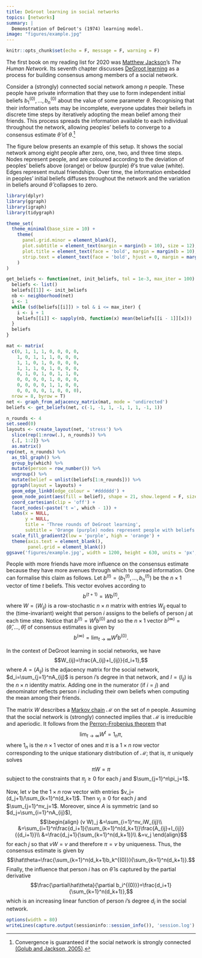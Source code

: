 ```yaml
---
title: DeGroot learning in social networks
topics: [networks]
summary: |
  Demonstration of DeGroot's (1974) learning model.
image: "figures/example.jpg"
---
```


```r
knitr::opts_chunk$set(echo = F, message = F, warning = F)
```

The first book on my reading list for 2020 was [Matthew Jackson](https://web.stanford.edu/~jacksonm/)'s *The Human Network*.
Its seventh chapter discusses [DeGroot learning](https://en.wikipedia.org/wiki/DeGroot_learning) as a process for building consensus among members of a social network.

Consider a (strongly) connected social network among $n$ people.
These people have private information that they use to form independent initial beliefs $b_1^{(0)},\ldots,b_n^{(0)}$ about the value of some parameter $\theta$.
Recognising that their information sets may be incomplete, everyone updates their beliefs in discrete time steps by iteratively adopting the mean belief among their friends.
This process spreads the information available to each individual throughout the network, allowing peoples' beliefs to converge to a consensus estimate $\hat\theta$ of $\theta$.[^connected]

[^connected]: Convergence is guaranteed if the social network is strongly connected [(Golub and Jackson, 2005)](https://doi.org/10.1257/mic.2.1.112).

The figure below presents an example of this setup.
It shows the social network among eight people after zero, one, two, and three time steps.
Nodes represent people, and are coloured according to the deviation of peoples' beliefs above (orange) or below (purple) $\theta$'s true value (white).
Edges represent mutual friendships.
Over time, the information embedded in peoples' initial beliefs diffuses throughout the network and the variation in beliefs around $\hat\theta$ collapses to zero.

```r
library(dplyr)
library(ggraph)
library(igraph)
library(tidygraph)

theme_set(
  theme_minimal(base_size = 10) +
    theme(
      panel.grid.minor = element_blank(),
      plot.subtitle = element_text(margin = margin(b = 10), size = 12),
      plot.title = element_text(face = 'bold', margin = margin(b = 10), size = 14),
      strip.text = element_text(face = 'bold', hjust = 0, margin = margin(b = 5), size = 12)
    )
)

get_beliefs <- function(net, init_beliefs, tol = 1e-3, max_iter = 100) {
  beliefs <- list()
  beliefs[[1]] <- init_beliefs
  nb <- neighborhood(net)
  i <- 1
  while (sd(beliefs[[i]]) > tol & i <= max_iter) {
    i <- i + 1
    beliefs[[i]] <- sapply(nb, function(x) mean(beliefs[[i - 1]][x]))
  }
  beliefs
}

mat <- matrix(
  c(0, 1, 1, 1, 0, 0, 0, 0,
    1, 0, 1, 1, 1, 0, 0, 0,
    1, 1, 0, 1, 0, 0, 0, 0,
    1, 1, 1, 0, 1, 0, 0, 0,
    0, 1, 0, 1, 0, 1, 1, 0,
    0, 0, 0, 0, 1, 0, 0, 0,
    0, 0, 0, 0, 1, 1, 0, 0,
    0, 0, 0, 0, 1, 0, 0, 0),
  nrow = 8, byrow = T)
net <- graph_from_adjacency_matrix(mat, mode = 'undirected')
beliefs <- get_beliefs(net, c(-1, -1, 1, -1, 1, 1, -1, 1))

n_rounds <- 4 
set.seed(0)
layouts <- create_layout(net, 'stress') %>%
  slice(rep(1:nrow(.), n_rounds)) %>%
  {.[, 1:2]} %>%
  as.matrix()
rep(net, n_rounds) %>%
  as_tbl_graph() %>%
  group_by(which) %>%
  mutate(person = row_number()) %>%
  ungroup() %>%
  mutate(belief = unlist(beliefs[1:n_rounds])) %>%
  ggraph(layout = layouts) +
  geom_edge_link0(edge_colour = '#dddddd') +
  geom_node_point(aes(fill = belief), shape = 21, show.legend = F, size = 4) +
  coord_cartesian(clip = 'off') +
  facet_nodes(~paste('t =', which - 1)) +
  labs(x = NULL,
       y = NULL,
       title = 'Three rounds of DeGroot learning',
       subtitle = 'Orange (purple) nodes represent people with beliefs above (below) the truth') +
  scale_fill_gradient2(low = 'purple', high = 'orange') +
  theme(axis.text = element_blank(),
        panel.grid = element_blank())
ggsave('figures/example.jpg', width = 1200, height = 630, units = 'px', dpi = 200)
```

People with more friends have more influence on the consensus estimate because they have more avenues through which to spread information.
One can formalise this claim as follows.
Let $b^{(t)}=(b_1^{(t)},\ldots,b_n^{(t)})$ be the $n\times 1$ vector of time $t$ beliefs.
This vector evolves according to
$$b^{(t+1)}=Wb^{(t)},$$
where $W=(W_{ij})$ is a row-stochastic $n\times n$ matrix with entries $W_{ij}$ equal to the (time-invariant) weight that person $i$ assigns to the beliefs of person $j$ at each time step.
Notice that $b^{(t)}=W^tb^{(0)}$ and so the $n\times1$ vector $b^{(\infty)}=(\hat\theta,\ldots,\hat\theta)$ of consensus estimates is given by
$$b^{(\infty)}=\lim_{t\to\infty}W^tb^{(0)}.$$

In the context of DeGroot learning in social networks, we have
$$W_{ij}=\frac{A_{ij}+I_{ij}}{d_i+1},$$
where $A=(A_{ij})$ is the adjacency matrix for the social network,
$d_i=\sum_{j=1}^nA_{ij}$ is person $i$'s degree in that network,
and $I=(I_{ij})$ is the $n\times n$ identity matrix.
Adding one in the numerator (if $i=j$) and denominator reflects person $i$ including their own beliefs when computing the mean among their friends.

The matrix $W$ describes a [Markov chain](https://en.wikipedia.org/wiki/Markov_chain) $\mathcal{M}$ on the set of $n$ people.
Assuming that the social network is (strongly) connected implies that $\mathcal{M}$ is irreducible and aperiodic.
It follows from the [Perron-Frobenius theorem](https://en.wikipedia.org/wiki/Perron–Frobenius_theorem) that
$$\lim_{t\to\infty}W^t=1_n\pi,$$
where $1_n$ is the $n\times1$ vector of ones and $\pi$ is a $1\times n$ row vector corresponding to the unique stationary distribution of $\mathcal{M}$; that is, $\pi$ uniquely solves
$$\pi W=\pi$$
subject to the constraints that $\pi_j\ge0$ for each $j$ and $\sum_{j=1}^n\pi_j=1$.

Now, let $v$ be the $1\times n$ row vector with entries $v_j=(d_j+1)/\sum_{k=1}^n(d_k+1)$.
Then $v_j\ge0$ for each $j$ and $\sum_{j=1}^nv_j=1$.
Moreover, since $A$ is symmetric (and so $d_j=\sum_{i=1}^nA_{ij}$),
$$\begin{align}
(v W)_j
&=\sum_{i=1}^nv_iW_{ij}\\
&=\sum_{i=1}^n\frac{d_i+1}{\sum_{k=1}^n(d_k+1)}\frac{A_{ij}+I_{ij}}{{d_i+1}}\\
&=\frac{d_j+1}{\sum_{k=1}^n(d_k+1)}\\
&=v_j
\end{align}$$
for each $j$ so that $vW=v$ and therefore $\pi=v$ by uniqueness.
Thus, the consensus estimate is given by
$$\hat\theta=\frac{\sum_{k=1}^n(d_k+1)b_k^{(0)}}{\sum_{k=1}^n(d_k+1)}.$$
Finally, the influence that person $i$ has on $\hat\theta$ is captured by the partial derivative
$$\frac{\partial\hat\theta}{\partial b_i^{(0)}}=\frac{d_i+1}{\sum_{k=1}^n(d_k+1)},$$
which is an increasing linear function of person $i$'s degree $d_i$ in the social network.

```r
options(width = 80)
writeLines(capture.output(sessioninfo::session_info()), 'session.log')
```

